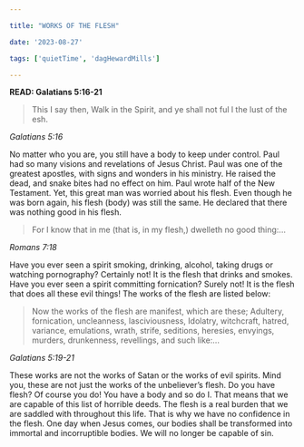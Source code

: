 ```yaml
---

title: "WORKS OF THE FLESH"

date: '2023-08-27'

tags: ['quietTime', 'dagHewardMills']

---
```


**READ: Galatians 5:16-21**

>This I say then, Walk in the Spirit, and ye shall not ful l the lust of the esh.

*Galatians 5:16*

No matter who you are, you still have a body to keep under control. Paul had so many visions and revelations of Jesus Christ. Paul was one of the greatest apostles, with signs and wonders in his ministry. He raised the dead, and snake bites had no effect on him. Paul wrote half of the New Testament. Yet, this great man was worried about his flesh. Even though he was born again, his flesh (body) was still the same. He declared that there was nothing good in his flesh.

>For I know that in me (that is, in my flesh,) dwelleth no good thing:...

*Romans 7:18*

Have you ever seen a spirit smoking, drinking, alcohol, taking drugs or watching pornography? Certainly not! It is the flesh that drinks and smokes. Have you ever seen a spirit committing fornication? Surely not! It is the flesh that does all these evil things! The works of the flesh are listed below:

>Now the works of the flesh are manifest, which are these; Adultery, fornication, uncleanness, lasciviousness, Idolatry, witchcraft, hatred, variance, emulations, wrath, strife, seditions, heresies, envyings, murders, drunkenness, revellings, and such like:...

*Galatians 5:19-21*

These works are not the works of Satan or the works of evil spirits. Mind you, these are not just the works of the unbeliever’s flesh. Do you have flesh? Of course you do! You have a body and so do I. That means that we are capable of this list of horrible deeds. The flesh is a real burden that we are saddled with throughout this life. That is why we have no confidence in the flesh. One day when Jesus comes, our bodies shall be transformed into immortal and incorruptible bodies. We will no longer be capable of sin.
